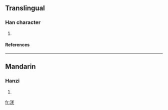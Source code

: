 ==Translingual==
===Han character===
{{Han char|rn=85|rad=水|as=09|sn=12|four=|canj=水廿土人 (ETGO)}}
# {{defn|Han|sort=水09}}
====References====
{{Han ref|kx=0638.260|dkj=17884|hdz=31686.010|uh=6E75|ud=28277}}

----
==Mandarin==
===Hanzi===
{{cmn-hanzi|pin=[[yǒu]] ([[you3]])|wg=yu<sup>3</sup>}}
# {{defn|Mandarin}}

[[fr:湵]]